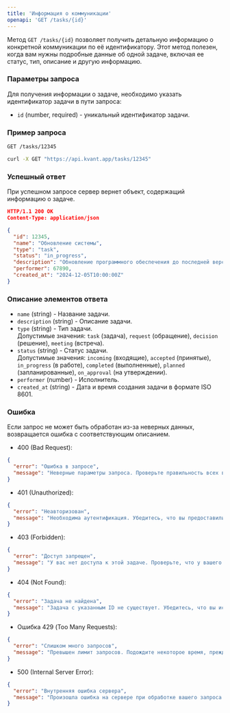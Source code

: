 ```yaml
---
title: 'Информация о коммуникации'
openapi: 'GET /tasks/{id}'
---
```

Метод `GET /tasks/{id}` позволяет получить детальную информацию о конкретной коммуникации по её идентификатору. Этот метод полезен, когда вам нужны подробные данные об одной задаче, включая ее статус, тип, описание и другую информацию.

### Параметры запроса

Для получения информации о задаче, необходимо указать идентификатор задачи в пути запроса:

- `id` (number, required) - уникальный идентификатор задачи.

### Пример запроса
<CodeGroup>

```md Request
GET /tasks/12345
```

```bash cURL
curl -X GET "https://api.kvant.app/tasks/12345"
```

</CodeGroup>

### Успешный ответ
При успешном запросе сервер вернет объект, содержащий информацию о задаче.

```json
HTTP/1.1 200 OK
Content-Type: application/json

{
  "id": 12345,
  "name": "Обновление системы",
  "type": "task",
  "status": "in_progress",
  "description": "Обновление программного обеспечения до последней версии",
  "performer": 67890,
  "created_at": "2024-12-05T10:00:00Z"
}
```
### Описание элементов ответа

- `name` (string) - Название задачи.
- `description` (string) - Описание задачи.
- `type` (string) - Тип задачи.  
  Допустимые значения: `task` (задача), `request` (обращение), `decision` (решение), `meeting` (встреча).
- `status` (string) - Статус задачи.  
  Допустимые значения: `incoming` (входящие), `accepted` (принятые), `in_progress` (в работе), `completed` (выполненные), `planned` (запланированные), `on_approval` (на утверждении).
- `performer` (number) - Исполнитель.
- `created_at` (string) - Дата и время создания задачи в формате ISO 8601.

### Ошибка
Если запрос не может быть обработан из-за неверных данных, возвращается ошибка с соответствующим описанием.

- 400 (Bad Request):
```json
{
  "error": "Ошибка в запросе",
  "message": "Неверные параметры запроса. Проверьте правильность всех введенных данных."
}
```

- 401 (Unauthorized):
```json
{
  "error": "Неавторизован",
  "message": "Необходима аутентификация. Убедитесь, что вы предоставили правильный API-ключ в заголовке запроса."
}
```
- 403 (Forbidden):
```json
{
  "error": "Доступ запрещен",
  "message": "У вас нет доступа к этой задаче. Проверьте, что у вашего аккаунта есть соответствующие права доступа."
}
```
- 404 (Not Found):
```json
{
  "error": "Задача не найдена",
  "message": "Задача с указанным ID не существует. Убедитесь, что вы используете правильный идентификатор задачи."
}
```
- Ошибка 429 (Too Many Requests):
```json
{
  "error": "Слишком много запросов",
  "message": "Превышен лимит запросов. Подождите некоторое время, прежде чем отправлять новый запрос."
}
```
- 500 (Internal Server Error):
```json
{
  "error": "Внутренняя ошибка сервера",
  "message": "Произошла ошибка на сервере при обработке вашего запроса. Пожалуйста, попробуйте еще раз позже или обратитесь в службу поддержки."
}
```